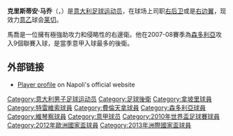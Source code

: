 {{noteta|G1=足球|G2=意甲
|T=zh-hans:克里斯蒂安·马乔;zh-hk:基斯頓·馬治奧;zh-tw:克里斯蒂安·馬喬;
|1=zh-hans:克里斯蒂安·马乔;zh-hk:基斯頓·馬治奧;zh-tw:克里斯蒂安·馬喬;
|2=zh-hans:马乔;zh-hk:馬治奧;zh-tw:馬喬;
}}
{{Football player infobox
| name               = 克里斯蒂安·马乔<br />''Christian Maggio''
| image              = Christian Maggio BGR-ITA 2012.jpg
| image_size         = 200px
| fullname           = Christian Maggio<ref>{{cite web|title=FIFA World Cup South Africa 2010 – List of Players|url=http://www.fifa.com/mm/document/tournament/competition/01/22/85/78/fwc_2010_squadlists.pdf|publisher=Fédération Internationale de Football Association (FIFA)|accessdate=5 June 2013|format=PDF|archive-date=2017-12-01|archive-url=https://web.archive.org/web/20171201033016/http://www.fifa.com/mm/document/tournament/competition/01/22/85/78/fwc_2010_squadlists.pdf|dead-url=no}}</ref>
| birth_date         = {{birth date and age|1982|2|11|df=y}}
| birth_place        = 意大利[[蒙特乔·马乔雷|蒙特乔·马乔雷]]
| height             = {{height|meter=1.84}}<ref>{{cite web|title=Christian Maggio – Profile|url=http://www.fifa.com/confederationscup/players/player=210199/index.html|work=Confederations Cup Brazil 2013|publisher=[[FIFA|FIFA]].com|accessdate=21 January 2014|archive-date=2015-07-15|archive-url=https://web.archive.org/web/20150715033027/http://www.fifa.com/confederationscup/players/player=210199/index.html|dead-url=no}}</ref>
| currentclub        = [[莱切足球俱乐部|-{zh-hans:莱切;zh-hk:莱切;zh-tw:莱切}-]]
| clubnumber         = 
|            position = [[右后卫|右后卫]]<br />[[中场|右边翼]]
| youthyears1        = 1997–2000 |youthclubs1 = [[维琴察足球俱乐部|维琴察]]
| years1             = 2000–2003 |clubs1      = [[维琴察足球俱乐部|维琴察]]               |caps1 = 38  |goals1 = 1
| years2             = 2003–2006 |clubs2      = [[佛罗伦萨足球俱乐部|佛罗伦萨]]            |caps2 = 56  |goals2 = 2
| years3             = 2006      |clubs3      = → [[特雷维索足球俱乐部|特雷维索]] |caps3 = 11  |goals3 = 0
| years4             = 2006–2008 |clubs4      = [[桑普多利亚足球俱乐部|桑普多利亚]]             |caps4 = 60  |goals4 = 11
| years5             = 2008–2018     |clubs5      = [[那不勒斯足球俱乐部|那不勒斯]]                 |caps5 = 233 |goals5 = 20
| years6             = 2018–2021 |clubs6      = [[贝内文托足球俱乐部|-{zh-cn:贝内文托;zh-hk:賓尼雲圖;zh-tw:貝內文托}-]] |caps6 = 55 |goals6 = 5
| years7             = 2021- |clubs7      = [[莱切足球俱乐部|莱切]] |caps7 = 0 |goals7 = 0
| nationalyears1 = 2000–2001 |nationalteam1 = [[義大利國家足球隊|義大利U18]] |nationalcaps1 = 5  |nationalgoals1 = 1
| nationalyears2 = 2000–2002 |nationalteam2 = [[義大利國家足球隊|義大利U20]] |nationalcaps2 = 24 |nationalgoals2 = 3
| nationalyears3 = 2002      |nationalteam3 = [[義大利21歲以下國家足球隊|義大利U21]] |nationalcaps3 = 2  |nationalgoals3 = 0
| nationalyears4 = 2008–2014     |nationalteam4 = [[意大利国家足球队|意大利]]               |nationalcaps4 = 34 |nationalgoals4 = 0
|            pcupdate = 2018年7月7日 (日) 12:53 (UTC)
|            ntupdate = 2014年1月2日 (日) 12:53 (UTC)
}}
'''克里斯蒂安·马乔'''（{{lang-it|'''Christian Maggio'''}}，{{bd|1982年|2月11日|catidx=Maggio, Christian}}）是[[意大利|意大利]][[足球|足球]][[运动员|运动员]]，在球场上司职[[右后卫|右后卫]]或是[[中场|右边翼]]，现效力[[意大利乙組足球聯賽|意乙]]球会[[莱切足球俱乐部|莱切]]。

馬喬是一位擁有極強助攻力和侵略性的右邊衛。他在2007-08賽季為[[森多利亞|森多利亞]]攻入9個聯賽入球，是當季意甲入球最多的後衛。

== 外部链接 ==
* [http://www.sscnapoli.it/client/render_e.aspx?root=1034&content=0 Player profile] {{Wayback|url=http://www.sscnapoli.it/client/render_e.aspx?root=1034&content=0 |date=20120829012309 }} on Napoli's official website


{{2010年世界盃足球賽意大利參賽名單}}
{{2012年欧洲足球锦标赛意大利参赛名单}}
{{2013年聯合會盃足球賽意大利參賽名單}}

{{DEFAULTSORT:Maggio, Christian}}
[[Category:意大利男子足球运动员|Category:意大利男子足球运动员]]
[[Category:足球後衛|Category:足球後衛]]
[[Category:拿坡里球員|Category:拿坡里球員]]
[[Category:特雷維索球員|Category:特雷維索球員]]
[[Category:費倫天拿球員|Category:費倫天拿球員]]
[[Category:森多利亞球員|Category:森多利亞球員]]
[[Category:維琴察球員|Category:維琴察球員]]
[[Category:意甲球员|Category:意甲球员]]
[[Category:2010年世界盃足球賽球員|Category:2010年世界盃足球賽球員]]
[[Category:2012年歐洲國家盃球員|Category:2012年歐洲國家盃球員]]
[[Category:2013年洲際國家盃球員|Category:2013年洲際國家盃球員]]